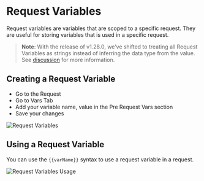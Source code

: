 # Request Variables

Request variables are variables that are scoped to a specific request. They are useful for storing variables that is used in a specific request.

> **Note**: With the release of v1.28.0, we’ve shifted to treating all Request Variables as strings instead of inferring the data type from the value. See [discussion](https://github.com/usebruno/bruno/discussions/3072) for more information.

## Creating a Request Variable
* Go to the Request 
* Go to Vars Tab
* Add your variable name, value in the Pre Request Vars section
* Save your changes

![Request Variables](/screenshots/variables/request-variables.png)

## Using a Request Variable
You can use the `{{varName}}` syntax to use a request variable in a request.

![Request Variables Usage](/screenshots/variables/request-variables-usage.png)
